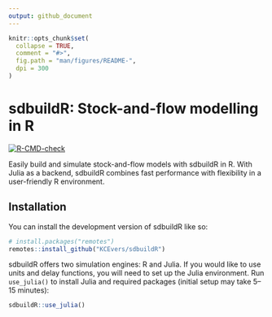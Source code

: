 ```yaml
---
output: github_document
---
```


<!-- README.md is generated from README.Rmd. Please edit that file -->

```r
knitr::opts_chunk$set(
  collapse = TRUE,
  comment = "#>",
  fig.path = "man/figures/README-",
  dpi = 300
)
```

# sdbuildR: Stock-and-flow modelling in R

<!-- badges: start -->
[![R-CMD-check](https://github.com/KCEvers/sdbuildR/actions/workflows/R-CMD-check.yaml/badge.svg)](https://github.com/KCEvers/sdbuildR/actions/workflows/R-CMD-check.yaml)
<!-- badges: end -->

Easily build and simulate stock-and-flow models with sdbuildR in R. With Julia as a backend, sdbuildR combines fast performance with flexibility in a user-friendly R environment.

## Installation

You can install the development version of sdbuildR like so:

```r
# install.packages("remotes")
remotes::install_github("KCEvers/sdbuildR")
```

sdbuildR offers two simulation engines: R and Julia. If you would like to use units and delay functions, you will need to set up the Julia environment. Run `use_julia()` to install Julia and required packages (initial setup may take 5–15 minutes):

```r
sdbuildR::use_julia()
```
